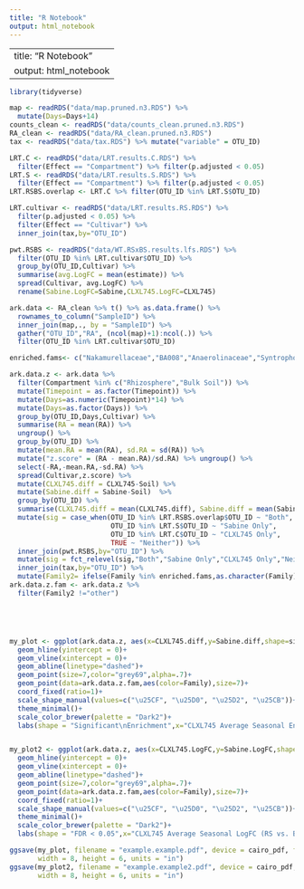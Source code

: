 ---
title: "R Notebook"
output: html_notebook
---

---
title: "R Notebook"
output: html_notebook
---

```{r}
library(tidyverse)
```

```{r}
map <- readRDS("data/map.pruned.n3.RDS") %>%
  mutate(Days=Days+14)
counts_clean <- readRDS("data/counts_clean.pruned.n3.RDS")
RA_clean <- readRDS("data/RA_clean.pruned.n3.RDS")
tax <- readRDS("data/tax.RDS") %>% mutate("variable" = OTU_ID)

LRT.C <- readRDS("data/LRT.results.C.RDS") %>%
  filter(Effect == "Compartment") %>% filter(p.adjusted < 0.05)
LRT.S <- readRDS("data/LRT.results.S.RDS") %>%
  filter(Effect == "Compartment") %>% filter(p.adjusted < 0.05)
LRT.RSBS.overlap <- LRT.C %>% filter(OTU_ID %in% LRT.S$OTU_ID)

LRT.cultivar <- readRDS("data/LRT.results.RS.RDS") %>%
  filter(p.adjusted < 0.05) %>%
  filter(Effect == "Cultivar") %>%
  inner_join(tax,by="OTU_ID")

pwt.RSBS <- readRDS("data/WT.RSxBS.results.lfs.RDS") %>%
  filter(OTU_ID %in% LRT.cultivar$OTU_ID) %>%
  group_by(OTU_ID,Cultivar) %>%
  summarise(avg.LogFC = mean(estimate)) %>%
  spread(Cultivar, avg.LogFC) %>%
  rename(Sabine.LogFC=Sabine,CLXL745.LogFC=CLXL745)

ark.data <- RA_clean %>% t() %>% as.data.frame() %>%
  rownames_to_column("SampleID") %>%
  inner_join(map,., by = "SampleID") %>%
  gather("OTU_ID","RA", (ncol(map)+1):ncol(.)) %>%
  filter(OTU_ID %in% LRT.cultivar$OTU_ID)


```

```{r}
enriched.fams<- c("Nakamurellaceae","BA008","Anaerolinaceae","Syntrophobacteraceae","Veillonellaceae","Methanocellaceae","Methanosarcinaceae")

ark.data.z <- ark.data %>%
  filter(Compartment %in% c("Rhizosphere","Bulk Soil")) %>%
  mutate(Timepoint = as.factor(Timepoint)) %>%
  mutate(Days=as.numeric(Timepoint)*14) %>%
  mutate(Days=as.factor(Days)) %>%
  group_by(OTU_ID,Days,Cultivar) %>%
  summarise(RA = mean(RA)) %>%
  ungroup() %>%
  group_by(OTU_ID) %>%
  mutate(mean.RA = mean(RA), sd.RA = sd(RA)) %>%
  mutate("z.score" = (RA - mean.RA)/sd.RA) %>% ungroup() %>%
  select(-RA,-mean.RA,-sd.RA) %>%
  spread(Cultivar,z.score) %>%
  mutate(CLXL745.diff = CLXL745-Soil) %>%
  mutate(Sabine.diff = Sabine-Soil)  %>%
  group_by(OTU_ID) %>%
  summarise(CLXL745.diff = mean(CLXL745.diff), Sabine.diff = mean(Sabine.diff)) %>%
  mutate(sig = case_when(OTU_ID %in% LRT.RSBS.overlap$OTU_ID ~ "Both",
                         OTU_ID %in% LRT.S$OTU_ID ~ "Sabine Only",
                         OTU_ID %in% LRT.C$OTU_ID ~ "CLXL745 Only",
                         TRUE ~ "Neither")) %>%
  inner_join(pwt.RSBS,by="OTU_ID") %>%
  mutate(sig = fct_relevel(sig,"Both","Sabine Only","CLXL745 Only","Neither")) %>%
  inner_join(tax,by="OTU_ID") %>%
  mutate(Family2= ifelse(Family %in% enriched.fams,as.character(Family),"other"))
ark.data.z.fam <- ark.data.z %>%
  filter(Family2 !="other")





my_plot <- ggplot(ark.data.z, aes(x=CLXL745.diff,y=Sabine.diff,shape=sig))+
  geom_hline(yintercept = 0)+
  geom_vline(xintercept = 0)+
  geom_abline(linetype="dashed")+
  geom_point(size=7,color="grey69",alpha=.7)+
  geom_point(data=ark.data.z.fam,aes(color=Family),size=7)+
  coord_fixed(ratio=1)+
  scale_shape_manual(values=c("\u25CF", "\u25D0", "\u25D2", "\u25CB"))+
  theme_minimal()+
  scale_color_brewer(palette = "Dark2")+
  labs(shape = "Significant\nEnrichment",x="CLXL745 Average Seasonal Enrichment (z score RS - BS)",y="Sabine Average Seasonal Enrichment (z score RS - BS)")


my_plot2 <- ggplot(ark.data.z, aes(x=CLXL745.LogFC,y=Sabine.LogFC,shape=sig))+
  geom_hline(yintercept = 0)+
  geom_vline(xintercept = 0)+
  geom_abline(linetype="dashed")+
  geom_point(size=7,color="grey69",alpha=.7)+
  geom_point(data=ark.data.z.fam,aes(color=Family),size=7)+
  coord_fixed(ratio=1)+
  scale_shape_manual(values=c("\u25CF", "\u25D0", "\u25D2", "\u25CB"))+
  theme_minimal()+
  scale_color_brewer(palette = "Dark2")+
  labs(shape = "FDR < 0.05",x="CLXL745 Average Seasonal LogFC (RS vs. BS)",y="Sabine Average Seasonal LogFC (RS vs. BS)")

ggsave(my_plot, filename = "example.example.pdf", device = cairo_pdf, family = "Arial Unicode MS",
       width = 8, height = 6, units = "in")
ggsave(my_plot2, filename = "example.example2.pdf", device = cairo_pdf, family = "Arial Unicode MS",
       width = 8, height = 6, units = "in")
```



